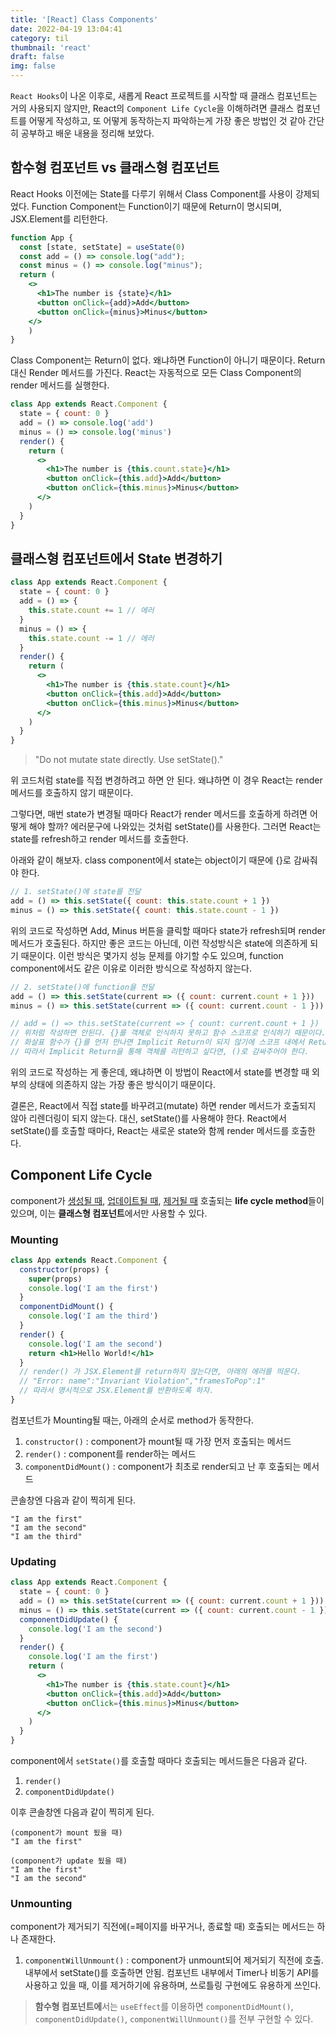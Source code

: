 ```yaml
---
title: '[React] Class Components'
date: 2022-04-19 13:04:41
category: til
thumbnail: 'react'
draft: false
img: false
---
```



`React Hooks`이 나온 이후로, 새롭게 React 프로젝트를 시작할 때 클래스 컴포넌트는 거의 사용되지 않지만, React의 `Component Life Cycle`을 이해하려면 클래스 컴포넌트를 어떻게 작성하고, 또 어떻게 동작하는지 파악하는게 가장 좋은 방법인 것 같아 간단히 공부하고 배운 내용을 정리해 보았다.

## 함수형 컴포넌트 vs 클래스형 컴포넌트

React Hooks 이전에는 State를 다루기 위해서 Class Component를 사용이 강제되었다.
Function Component는 Function이기 때문에 Return이 명시되며, JSX.Element를 리턴한다.

```jsx
function App {
  const [state, setState] = useState(0)
  const add = () => console.log("add");
  const minus = () => console.log("minus");
  return (
    <>
      <h1>The number is {state}</h1>
      <button onClick={add}>Add</button>
      <button onClick={minus}>Minus</button>
    </>
    )
}
```

Class Component는 Return이 없다. 왜냐하면 Function이 아니기 때문이다. Return 대신 Render 메서드를 가진다.
React는 자동적으로 모든 Class Component의 render 메서드를 실행한다.

```jsx
class App extends React.Component {
  state = { count: 0 }
  add = () => console.log('add')
  minus = () => console.log('minus')
  render() {
    return (
      <>
        <h1>The number is {this.count.state}</h1>
        <button onClick={this.add}>Add</button>
        <button onClick={this.minus}>Minus</button>
      </>
    )
  }
}
```

## 클래스형 컴포넌트에서 State 변경하기

```jsx
class App extends React.Component {
  state = { count: 0 }
  add = () => {
    this.state.count += 1 // 에러
  }
  minus = () => {
    this.state.count -= 1 // 에러
  }
  render() {
    return (
      <>
        <h1>The number is {this.state.count}</h1>
        <button onClick={this.add}>Add</button>
        <button onClick={this.minus}>Minus</button>
      </>
    )
  }
}
```

> "Do not mutate state directly. Use setState()."

위 코드처럼 state를 직접 변경하려고 하면 안 된다. 왜냐하면 이 경우 React는 render 메서드를 호출하지 않기 때문이다.

그렇다면, 매번 state가 변경될 때마다 React가 render 메서드를 호출하게 하려면 어떻게 해야 할까?
에러문구에 나와있는 것처럼 setState()를 사용한다. 그러면 React는 state를 refresh하고 render 메서드를 호출한다.

아래와 같이 해보자. class component에서 state는 object이기 때문에 {}로 감싸줘야 한다.

```jsx
// 1. setState()에 state를 전달
add = () => this.setState({ count: this.state.count + 1 })
minus = () => this.setState({ count: this.state.count - 1 })
```

위의 코드로 작성하면 Add, Minus 버튼을 클릭할 때마다 state가 refresh되며 render 메서드가 호출된다.
하지만 좋은 코드는 아닌데, 이런 작성방식은 state에 의존하게 되기 때문이다. 이런 방식은 몇가지 성능 문제를 야기할 수도 있으며, function component에서도 같은 이유로 이러한 방식으로 작성하지 않는다.

```jsx
// 2. setState()에 function을 전달
add = () => this.setState(current => ({ count: current.count + 1 }))
minus = () => this.setState(current => ({ count: current.count - 1 }))

// add = () => this.setState(current => { count: current.count + 1 })
// 위처럼 작성하면 안된다. {}를 객체로 인식하지 못하고 함수 스코프로 인식하기 때문이다.
// 화살표 함수가 {}를 먼저 만나면 Implicit Return이 되지 않기에 스코프 내에서 Return을 찾게 된다.
// 따라서 Implicit Return을 통해 객체를 리턴하고 싶다면, ()로 감싸주어야 한다.
```

위의 코드로 작성하는 게 좋은데, 왜냐하면 이 방법이 React에서 state를 변경할 때 외부의 상태에 의존하지 않는 가장 좋은 방식이기 때문이다.

결론은, React에서 직접 state를 바꾸려고(mutate) 하면 render 메서드가 호출되지 않아 리렌더링이 되지 않는다.
대신, setState()를 사용해야 한다. React에서 setState()를 호출할 때마다, React는 새로운 state와 함께 render 메서드를 호출한다.

## Component Life Cycle

component가 <u>생성될 때</u>, <u>업데이트될 때</u>, <u>제거될 때</u> 호출되는 **life cycle method**들이 있으며, 이는 **클래스형 컴포넌트**에서만 사용할 수 있다.

### Mounting

```jsx
class App extends React.Component {
  constructor(props) {
    super(props)
    console.log('I am the first')
  }
  componentDidMount() {
    console.log('I am the third')
  }
  render() {
    console.log('I am the second')
    return <h1>Hello World!</h1>
  }
  // render() 가 JSX.Element를 return하지 않는다면, 아래의 에러를 띄운다.
  // "Error: name":"Invariant Violation","framesToPop":1"
  // 따라서 명시적으로 JSX.Element를 반환하도록 하자.
}
```

컴포넌트가 Mounting될 때는, 아래의 순서로 method가 동작한다.

1. `constructor()` : component가 mount될 때 가장 먼저 호출되는 메서드
2. `render()` : component를 render하는 메서드
3. `componentDidMount()` : component가 최초로 render되고 난 후 호출되는 메서드

콘솔창엔 다음과 같이 찍히게 된다.

```
"I am the first"
"I am the second"
"I am the third"
```

### Updating

```jsx
class App extends React.Component {
  state = { count: 0 }
  add = () => this.setState(current => ({ count: current.count + 1 }))
  minus = () => this.setState(current => ({ count: current.count - 1 }))
  componentDidUpdate() {
    console.log('I am the second')
  }
  render() {
    console.log('I am the first')
    return (
      <>
        <h1>The number is {this.state.count}</h1>
        <button onClick={this.add}>Add</button>
        <button onClick={this.minus}>Minus</button>
      </>
    )
  }
}
```

component에서 `setState()`를 호출할 때마다 호출되는 메서드들은 다음과 같다.

1. `render()`
2. `componentDidUpdate()`

이후 콘솔창엔 다음과 같이 찍히게 된다.

```
(component가 mount 됬을 때)
"I am the first"

(component가 update 됬을 때)
"I am the first"
"I am the second"
```

### Unmounting

component가 제거되기 직전에(=페이지를 바꾸거나, 종료할 때) 호출되는 메서드는 하나 존재한다.

1. `componentWillUnmount()` : component가 unmount되어 제거되기 직전에 호출. 내부에서 setState()를 호출하면 안됨. 컴포넌트 내부에서 Timer나 비동기 API를 사용하고 있을 때, 이를 제거하기에 유용하며, 쓰로틀링 구현에도 유용하게 쓰인다.

> **함수형 컴포넌트에**서는 `useEffect`를 이용하면 `componentDidMount()`, `componentDidUpdate()`, `componentWillUnmount()`를 전부 구현할 수 있다.
